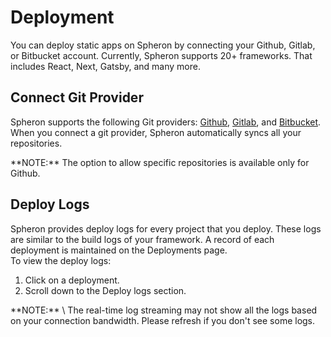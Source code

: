 
# Deployment

You can deploy static apps on Spheron by connecting your Github, Gitlab, or Bitbucket account. 
Currently, Spheron supports 20+ frameworks. That includes React, Next, Gatsby, and many more.

## Connect Git Provider

Spheron supports the following Git providers: [Github](https://github.com/), [Gitlab](https://about.gitlab.com/), and [Bitbucket](https://bitbucket.org/). 
When you connect a git provider, Spheron automatically syncs all your repositories.

<Callout type="info">
  **NOTE:** The option to allow specific repositories is available only for Github.
</Callout>

## Deploy Logs

Spheron provides deploy logs for every project that you deploy. These logs are similar to the build logs of your framework. A record of each deployment is maintained on the Deployments page. \
To view the deploy logs:

1. Click on a deployment.
2. Scroll down to the Deploy logs section.

<Callout type="info">
  **NOTE:** \
  The real-time log streaming may not show all the logs based on your
  connection bandwidth. Please refresh if you don't see some logs.
</Callout>

<Navigation name="Git Provider & Logs" />

